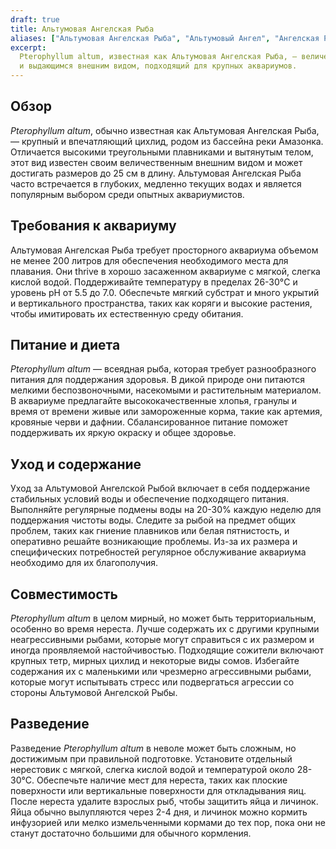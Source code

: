 ```yaml
---
draft: true
title: Альтумовая Ангелская Рыба
aliases: ["Альтумовая Ангелская Рыба", "Альтумовый Ангел", "Ангелская Рыба"]
excerpt:
  Pterophyllum altum, известная как Альтумовая Ангелская Рыба, — величественный цихлид с высокими вытянутыми плавниками
  и выдающимся внешним видом, подходящий для крупных аквариумов.
---
```


## Обзор

_Pterophyllum altum_, обычно известная как Альтумовая Ангелская Рыба, — крупный и впечатляющий цихлид, родом из бассейна
реки Амазонка. Отличается высокими треугольными плавниками и вытянутым телом, этот вид известен своим величественным
внешним видом и может достигать размеров до 25 см в длину. Альтумовая Ангелская Рыба часто встречается в глубоких,
медленно текущих водах и является популярным выбором среди опытных аквариумистов.

## Требования к аквариуму

Альтумовая Ангелская Рыба требует просторного аквариума объемом не менее 200 литров для обеспечения необходимого места
для плавания. Они thrive в хорошо засаженном аквариуме с мягкой, слегка кислой водой. Поддерживайте температуру в
пределах 26-30°C и уровень pH от 5.5 до 7.0. Обеспечьте мягкий субстрат и много укрытий и вертикального пространства,
таких как коряги и высокие растения, чтобы имитировать их естественную среду обитания.

## Питание и диета

_Pterophyllum altum_ — всеядная рыба, которая требует разнообразного питания для поддержания здоровья. В дикой природе
они питаются мелкими беспозвоночными, насекомыми и растительным материалом. В аквариуме предлагайте высококачественные
хлопья, гранулы и время от времени живые или замороженные корма, такие как артемия, кровяные черви и дафнии.
Сбалансированное питание поможет поддерживать их яркую окраску и общее здоровье.

## Уход и содержание

Уход за Альтумовой Ангелской Рыбой включает в себя поддержание стабильных условий воды и обеспечение подходящего
питания. Выполняйте регулярные подмены воды на 20-30% каждую неделю для поддержания чистоты воды. Следите за рыбой на
предмет общих проблем, таких как гниение плавников или белая пятнистость, и оперативно решайте возникающие проблемы.
Из-за их размера и специфических потребностей регулярное обслуживание аквариума необходимо для их благополучия.

## Совместимость

_Pterophyllum altum_ в целом мирный, но может быть территориальным, особенно во время нереста. Лучше содержать их с
другими крупными неагрессивными рыбами, которые могут справиться с их размером и иногда проявляемой настойчивостью.
Подходящие сожители включают крупных тетр, мирных цихлид и некоторые виды сомов. Избегайте содержания их с маленькими
или чрезмерно агрессивными рыбами, которые могут испытывать стресс или подвергаться агрессии со стороны Альтумовой
Ангелской Рыбы.

## Разведение

Разведение _Pterophyllum altum_ в неволе может быть сложным, но достижимым при правильной подготовке. Установите
отдельный нерестовик с мягкой, слегка кислой водой и температурой около 28-30°C. Обеспечьте наличие мест для нереста,
таких как плоские поверхности или вертикальные поверхности для откладывания яиц. После нереста удалите взрослых рыб,
чтобы защитить яйца и личинок. Яйца обычно вылупляются через 2-4 дня, и личинок можно кормить инфузорией или мелко
измельченными кормами до тех пор, пока они не станут достаточно большими для обычного кормления.
